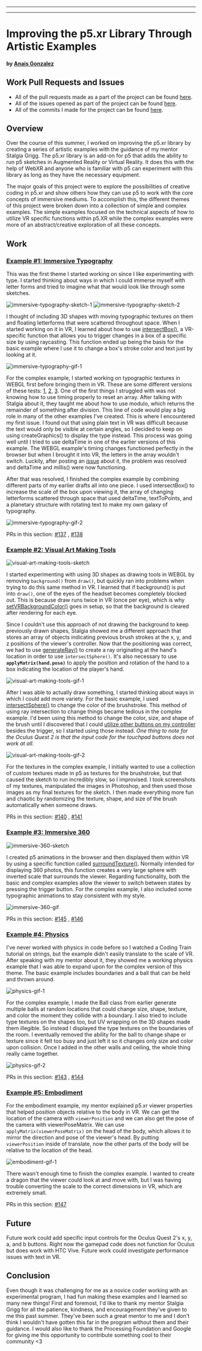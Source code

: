 
---

---
# Improving the p5.xr Library Through Artistic Examples

#### by [Anais Gonzalez](https://anaisgonzalez.design)



## Work Pull Requests and Issues
  * All of the pull requests made as a part of the project can be found [here](https://github.com/stalgiag/p5.xr/pulls?q=is%3Apr+author%3Aanagondesign+created%3A%3C2021-08-23).
  * All of the issues opened as part of the project can be found [here](https://github.com/stalgiag/p5.xr/issues?q=is%3Aissue+author%3Aanagondesign+created%3A%3C2021-08-23+).
  * All of the commits I made for the project can be found [here](https://github.com/stalgiag/p5.xr/commits?author=anagondesign).



## Overview 
Over the course of this summer, I worked on improving the p5.xr library by creating a series of artistic examples with the guidance of my mentor Stalgia Grigg. The p5.xr library is an add-on for p5 that adds the ability to run p5 sketches in Augmented Reality or Virtual Reality. It does this with the help of WebXR and anyone who is familiar with p5 can experiment with this library as long as they have the necessary equipment. 

The major goals of this project were to explore the possibilities of creative coding in p5.xr and show others how they can use p5 to work with the core concepts of immersive mediums. To accomplish this, the different themes of this project were broken down into a collection of simple and complex examples. The simple examples focused on the technical aspects of how to utilize VR specific functions within p5.XR while the complex examples were more of an abstract/creative exploration of all these concepts. 



## Work

### [Example #1: Immersive Typography](https://github.com/stalgiag/p5.xr/tree/master/examples/immersive-typography)
This was the first theme I started working on since I like experimenting with type. I started thinking about ways in which I could immerse myself with letter forms and tried to imagine what that would look like through some sketches.

![immersive-typography-sketch-1](https://user-images.githubusercontent.com/83731139/130163196-4c37fbfe-95ca-449b-8741-f41697cff63b.jpg)
![immersive-typography-sketch-2](https://user-images.githubusercontent.com/83731139/130163197-7ec096e4-00f4-4962-8e7f-cee00d285e74.jpg)

I thought of including 3D shapes with moving typographic textures on them and floating letterforms that were scattered throughout space. When I started working on it in VR, I learned about how to use [intersectBox()](https://p5xr.org/#/reference/raycasting?id=intersectsbox), a VR-specific function that allows you to trigger changes in a box of a specific size by using raycasting. This function ended up being the basis for the basic example where I use it to change a box's stroke color and text just by looking at it.

![immersive-typography-gif-1](https://user-images.githubusercontent.com/83731139/130161907-ef491b1d-dbce-4d7f-b2c1-647c04ae9c95.gif)

For the complex example, I started working on typographic textures in WEBGL first before bringing them in VR. These are some different versions of these tests: [1](https://editor.p5js.org/agonzal019/sketches/ZTjSOBQ7L), [2](https://editor.p5js.org/agonzal019/sketches/aFxmSlZ2w), [3](https://editor.p5js.org/agonzal019/sketches/PTaRhklbv). One of the first things I struggled with was not knowing how to use timing properly to reset an array. After talking with Stalgia about it, they taught me about how to use modulo, which returns the remainder of something after division. This line of code would play a big role in many of the other examples I've created. This is where I encountered my first issue. I found out that using plain text in VR was difficult because the text would only be visible at certain angles, so I decided to keep on using createGraphics() to display the type instead. This process was going well until I tried to use deltaTime in one of the earlier versions of this example. The WEBGL example's timing changes functioned perfectly in the browser but when I brought it into VR, the letters in the array wouldn't switch. Luckily, after posting an [issue](https://github.com/stalgiag/p5.xr/issues/133) about it, the problem was resolved and deltaTime and millis() were now functioning. 

After that was resolved, I finished the complex example by combining different parts of my earlier drafts all into one piece. I used intersectBox() to increase the scale of the box upon viewing it, the array of changing letterforms scattered through space that used deltaTime, textToPoints, and a planetary structure with rotating text to make my own galaxy of typography.

![immersive-typography-gif-2](https://user-images.githubusercontent.com/83731139/130161915-e75ca7c7-c8e0-419b-9cf1-04bff4281176.gif)

PRs in this section: [#137](https://github.com/stalgiag/p5.xr/pull/137) , [#138](https://github.com/stalgiag/p5.xr/pull/138)



### [Example #2: Visual Art Making Tools](https://github.com/stalgiag/p5.xr/tree/master/examples/visual-art-making-tools)

![visual-art-making-tools-sketch](https://user-images.githubusercontent.com/83731139/130163201-9443f3b4-2a7b-48c6-bc51-cdb708bd53c4.jpg)

I started experimenting with using 3D shapes as drawing tools in WEBGL by removing `background()` from `draw()`, but quickly ran into problems when trying to do this same method in VR. I learned that if background() is put into `draw()`, one of the eyes of the headset becomes completely blocked out. This is because draw runs twice in VR (once per eye), which is why [setVRBackgroundColor()](https://p5xr.org/#/reference/vr?id=setvrbackgroundcolor) goes in setup, so that the background is cleared after rendering for each eye.

Since I couldn't use this approach of not drawing the background to keep previously drawn shapes, Stalgia showed me a different approach that stores an array of objects indicating previous brush strokes at the x, y, and z positions of the viewer's controller. Now that the positioning was correct, we had to use [generateRay()](https://p5xr.org/#/reference/raycasting?id=generateray) to create a ray originating at the hand's location in order to use `intersectSphere()`. It's also necessary to use **`applyMatrix(hand.pose)`** to apply the position and rotation of the hand to a box indicating the location of the player's hand.

![visual-art-making-tools-gif-1](https://user-images.githubusercontent.com/83731139/130161879-d61c1ecb-2000-4310-9794-b11009e46225.gif)

After I was able to actually draw something, I started thinking about ways in which I could add more variety. For the basic example, I used [intersectSphere()](https://p5xr.org/#/reference/raycasting?id=intersectssphere) to change the color of the brushstroke. This method of using ray intersection to change things became tedious in the complex example. I'd been using this method to change the color, size, and shape of the brush until I discovered that I could [utilize other buttons on my controller](https://github.com/stalgiag/p5.xr/blob/master/src/p5xr/core/p5xrInput.js) besides the trigger, so I started using those instead. *One thing to note for the Oculus Quest 2 is that the input code for the touchpad buttons does not work at all.* 

![visual-art-making-tools-gif-2](https://user-images.githubusercontent.com/83731139/130161882-2dd81c55-c823-44b7-bc00-5b98e07a1dac.gif)

For the textures in the complex example, I initially wanted to use a collection of custom textures made in p5 as textures for the brushstroke, but that caused the sketch to run incredibly slow, so I improvised. I took screenshots of my textures, manipulated the images in Photoshop, and then used those images as my final textures for the sketch. I then made everything more fun and chaotic by randomizing the texture, shape, and size of the brush automatically when someone draws. 

PRs in this section: [#140](https://github.com/stalgiag/p5.xr/pull/140) , [#141](https://github.com/stalgiag/p5.xr/pull/141)



### [Example #3: Immersive 360](https://github.com/stalgiag/p5.xr/tree/master/examples/immersive-360)

![immersive-360-sketch](https://user-images.githubusercontent.com/83731139/130163198-e956e189-efae-4a1d-a71b-a2ca36b8f61c.jpg)

I created p5 animations in the browser and then displayed them within VR by using a specific function called [surroundTexture()](https://p5xr.org/#/reference/vr?id=surroundtexture). Normally intended for displaying 360 photos, this function creates a very large sphere with inverted scale that surrounds the viewer. Regarding functionality, both the basic and complex examples allow the viewer to switch between states by pressing the trigger button. For the complex example, I also included some typographic animations to stay consistent with my style.

![immersive-360-gif](https://user-images.githubusercontent.com/83731139/130161902-dbcda386-b55b-4454-8101-f108aa47e89d.gif)

PRs in this section: [#145](https://github.com/stalgiag/p5.xr/pull/145) , [#146](https://github.com/stalgiag/p5.xr/pull/146)



### [Example #4: Physics](https://github.com/stalgiag/p5.xr/tree/master/examples/physics)
I've never worked with physics in code before so I watched a Coding Train tutorial on strings, but the example didn't easily translate to the scale of VR. After speaking with my mentor about it, they showed me a working physics example that I was able to expand upon for the complex version of this theme. The basic example includes boundaries and a ball that can be held and thrown around.

![physics-gif-1](https://user-images.githubusercontent.com/83731139/130161918-e969e700-eea6-46dc-923a-95979775cd6e.gif)

For the complex example, I made the Ball class from earlier generate multiple balls at random locations that could change size, shape, texture, and color the moment they collide with a boundary. I also tried to include type textures on the shapes too, but UV wrapping on the 3D shapes made them illegible. So instead I displayed the type textures on the boundaries of the room. I eventually removed the ability for the ball to change shape or texture since it felt too busy and just left it so it changes only size and color upon collision. Once I added in the other walls and ceiling, the whole thing really came together.

![physics-gif-2](https://user-images.githubusercontent.com/83731139/130161920-9fea2aa4-8e75-458a-9bac-97e67b9ce463.gif)

PRs in this section: [#143](https://github.com/stalgiag/p5.xr/pull/143) , [#144](https://github.com/stalgiag/p5.xr/pull/144)



### [Example #5: Embodiment](https://github.com/stalgiag/p5.xr/pull/147)
For the embodiment example, my mentor explained p5.xr viewer properties that helped position objects relative to the body in VR. We can get the location of the camera with `viewerPosition` and we can also get the pose of the camera with viewerPoseMatrix. We can use `applyMatrix(viewerPoseMatrix)` on the head of the body, which allows it to mirror the direction and pose of the viewer's head. By putting `viewerPosition` inside of translate, now the other parts of the body will be relative to the location of the head.

![embodiment-gif-1](https://user-images.githubusercontent.com/83731139/130161883-66469af7-3e6b-4ab8-bd11-ef92933a9402.gif)

There wasn't enough time to finish the complex example. I wanted to create a dragon that the viewer could look at and move with, but I was having trouble converting the scale to the correct dimensions in VR, which are extremely small.

PRs in this section: [#147](https://github.com/stalgiag/p5.xr/pull/147)




## Future
Future work could add specific input controls for the Oculus Quest 2's x, y, a, and b buttons. Right now the gamepad code does not function for Oculus but does work with HTC Vive.
Future work could investigate performance issues with text in VR.



## Conclusion
Even though it was challenging for me as a novice coder working with an experimental program, I had fun making these examples and I learned so many new things! First and foremost, I'd like to thank my mentor Stalgia Grigg for all the patience, kindness, and encouragement they've given to me this past summer. They've been such a great mentor to me and I don't think I wouldn't have gotten this far in the program without them and their guidance. I would also like to thank the Processing Foundation and Google for giving me this opportunity to contribute something cool to their community <3

